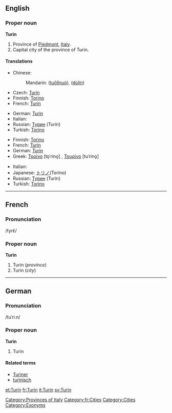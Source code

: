 ==English==

===Proper noun===
'''Turin'''

# Province of [[Piedmont]], [[Italy]].
# Capital city of the province of Turin.

====Translations====
{{trans-top|province}}
* Chinese:
*: Mandarin: {{zh-ts|托里諾|托里诺}} ([[tuō]][[lǐ]][[nuò]]), {{zh-ts|杜林|杜林}} ([[dù]][[lín]])
* Czech: [[Turín]]
* Finnish: [[Torino#Finnish|Torino]]
* French: [[Turin#French|Turin]]
{{trans-mid}}
* German: [[Turin#German|Turin]]
* Italian: {{t|it|Torino}}
* Russian: [[Турин]] (Turín)
* Turkish: [[Torino]]
{{trans-bottom}}

{{trans-top|city}}
* Finnish: [[Torino#Finnish|Torino]]
* French: [[Turin#French|Turin]]
* German: [[Turin#German|Turin]] {{n}}
* Greek: [[Τορίνο]] [to̞ˈrino̞] {{n}}, [[Τουρίνο]] [tuˈrino̞] {{n}}
{{trans-mid}}
* Italian: {{t|it|Torino|f}}
* Japanese: [[トリノ]](Torino)
* Russian: [[Турин]] (Turín) {{m}}
* Turkish: [[Torino]]
{{trans-bottom}}

[[Category:Provinces of Italy]]

----

==French==

===Pronunciation===
/tyrɛ̃/

===Proper noun===
'''Turin'''

# Turin (''province'')
# Turin (''city'')

[[Category:fr:Cities]]

----

==German==

===Pronunciation===
/tuˈriːn/

===Proper noun===
'''Turin'''

# Turin

====Related terms====
* [[Turiner]]
* [[turinisch]]

[[Category:Cities]]
[[Category:Exonyms]]

[[et:Turin]]
[[fr:Turin]]
[[it:Turin]]
[[sv:Turin]]